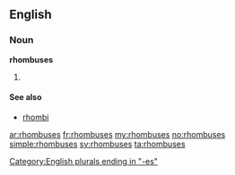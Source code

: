 ==English==

===Noun===
'''rhombuses'''

# {{plural of|[[rhombus]]}}

====See also====
*[[rhombi]]

[[Category:English plurals ending in "-es"]]

[[ar:rhombuses]]
[[fr:rhombuses]]
[[my:rhombuses]]
[[no:rhombuses]]
[[simple:rhombuses]]
[[sv:rhombuses]]
[[ta:rhombuses]]
